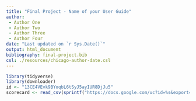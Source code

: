 ```yaml
---
title: "Final Project - Name of your User Guide"
author:
 - Author One
 - Author Two
 - Author Three
 - Author Four
date: "Last updated on `r Sys.Date()`"
output: html_document
bibliography: final-project.bib
csl: ./resources/chicago-author-date.csl
---
```


```r
library(tidyverse)
library(downloader)
id <- "13CE4VEvk9BYoqbL6tSyJ5ayIUR8DjJu5" 
scorecard <- read_csv(sprintf("https://docs.google.com/uc?id=%s&export=download", id))
```

